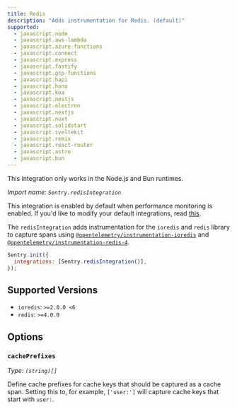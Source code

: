 ```yaml
---
title: Redis
description: "Adds instrumentation for Redis. (default)"
supported:
  - javascript.node
  - javascript.aws-lambda
  - javascript.azure-functions
  - javascript.connect
  - javascript.express
  - javascript.fastify
  - javascript.gcp-functions
  - javascript.hapi
  - javascript.hono
  - javascript.koa
  - javascript.nestjs
  - javascript.electron
  - javascript.nextjs
  - javascript.nuxt
  - javascript.solidstart
  - javascript.sveltekit
  - javascript.remix
  - javascript.react-router
  - javascript.astro
  - javascript.bun
---
```


<Alert>

This integration only works in the Node.js and Bun runtimes.

</Alert>

_Import name: `Sentry.redisIntegration`_

This integration is enabled by default when performance monitoring is enabled. If you'd like to modify your default integrations, read [this](./../#modifying-default-integrations).

The `redisIntegration` adds instrumentation for the `ioredis` and `redis` library to capture spans using [`@opentelemetry/instrumentation-ioredis`](https://www.npmjs.com/package/@opentelemetry/instrumentation-ioredis) and [`@opentelemetry/instrumentation-redis-4`](https://www.npmjs.com/package/@opentelemetry/instrumentation-redis-4).

```JavaScript
Sentry.init({
  integrations: [Sentry.redisIntegration()],
});
```

## Supported Versions

- `ioredis`: `>=2.0.0 <6`
- `redis`: `>=4.0.0`

## Options

### `cachePrefixes`

_Type: `(string)[]`_

Define cache prefixes for cache keys that should be captured as a cache span. Setting this to, for example, `['user:']` will capture cache keys that start with `user:`.
